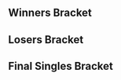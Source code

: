 {{DISPLAYTITLE:Kickstart: Singles Bracket}}{{SetGame|melee}}{{tabs static
|name1=Overview
|link1=Kickstart/1
|name2=Singles Bracket
|link2=Kickstart/1/Singles Bracket
|name3=Doubles Bracket
|link3=Kickstart/1/Doubles Bracket
|This=2
}}<!-- Generated with http://tournament-nub.rhcloud.com/toliquipedia name=Kickstartsingles -->

==Winners Bracket==
{{32DEWBracketA
|r1m1p1=Professor Pro |r1m1p1flag=gb |r1m1p1score=2 |r1m1win=1
|r1m1p2=HoorayForJay |r1m1p2flag= |r1m1p2score=0

|r1m2p1=BrTarolg  |r1m2p1flag=gb |r1m2p1score=2 |r1m2win=1
|r1m2p2=AC  |r1m2p2flag= |r1m2p2score=0

|r1m3p1=R23  |r1m3p1flag=gb |r1m3p1score=2 |r1m3win=1
|r1m3p2=Sonike  |r1m3p2flag= |r1m3p2score=0

|r1m4p1=Ryan S  |r1m4p1flag= |r1m4p1score=2 |r1m4win=1
|r1m4p2=Beanz |r1m4p2flag= |r1m4p2score=0

|r1m5p1=Vanity Angel  |r1m5p1flag=gb |r1m5p1score=2 |r1m5win=1
|r1m5p2=Powe  |r1m5p2flag= |r1m5p2score=0

|r1m6p1=X1  |r1m6p1flag= |r1m6p1score=2 |r1m6win=1
|r1m6p2=ChilliConCarnage  |r1m6p2flag= |r1m6p2score=1

|r1m7p1=Mahie  |r1m7p1flag=fr |r1m7p1score=2 |r1m7win=1
|r1m7p2=Soyb  |r1m7p2flag= |r1m7p2score=0

|r1m8p1=Hao  |r1m8p1flag= |r1m8p1score=0 |r1m8win=2
|r1m8p2=Shufu  |r1m8p2flag= |r1m8p2score=2

|r1m9p1=Tekk  |r1m9p1flag=fr |r1m9p1score=2 |r1m9win=1
|r1m9p2=Bungle  |r1m9p2flag= |r1m9p2score=0

|r1m10p1=Unreal  |r1m10p1flag= |r1m10p1score=2 |r1m10win=1
|r1m10p2=Luigimitsu  |r1m10p2flag= |r1m10p2score=0

|r1m11p1=Deathgazer  |r1m11p1flag=gb |r1m11p1score=2 |r1m11win=1
|r1m11p2=Leaf  |r1m11p2flag= |r1m11p2score=0

|r1m12p1=Frenzy  |r1m12p1flag= |r1m12p1score=2 |r1m12win=1
|r1m12p2=Sylveon  |r1m12p2flag= |r1m12p2score=0

|r1m13p1=Overtriforce  |r1m13p1flag=es |r1m13p1score=2 |r1m13win=1
|r1m13p2=23  |r1m13p2flag= |r1m13p2score=0

|r1m14p1=Jam  |r1m14p1flag= |r1m14p1score=2 |r1m14win=1
|r1m14p2=Manyula  |r1m14p2flag= |r1m14p2score=0

|r1m15p1=Dev  |r1m15p1flag=se |r1m15p1score=2 |r1m15win=1
|r1m15p2=KazeWolf  |r1m15p2flag= |r1m15p2score=0

|r1m16p1=Modest Major  |r1m16p1flag= |r1m16p1score=2 |r1m16win=1
|r1m16p2=TFU  |r1m16p2flag= |r1m16p2score=0

|r2m1p1=Professor Pro |r2m1p1flag=gb |r2m1p1score=2 |r2m1win=1
|r2m1p2=BrTarolg  |r2m1p2flag=gb |r2m1p2score=0

|r2m2p1=R23  |r2m2p1flag=gb |r2m2p1score=2 |r2m2win=1
|r2m2p2=Ryan S  |r2m2p2flag= |r2m2p2score=0

|r2m3p1=Vanity Angel  |r2m3p1flag=gb |r2m3p1score=2 |r2m3win=1
|r2m3p2=X1  |r2m3p2flag= |r2m3p2score=0

|r2m4p1=Mahie  |r2m4p1flag=fr |r2m4p1score=2 |r2m4win=1
|r2m4p2=Shufu |r2m4p2flag= |r2m4p2score=0

|r2m5p1=Tekk  |r2m5p1flag=fr |r2m5p1score=2 |r2m5win=1
|r2m5p2=Unreal  |r2m5p2flag= |r2m5p2score=0

|r2m6p1=Deathgazer  |r2m6p1flag=gb |r2m6p1score=2 |r2m6win=1
|r2m6p2=Frenzy  |r2m6p2flag= |r2m6p2score=0

|r2m7p1=Overtriforce  |r2m7p1flag=es |r2m7p1score=2 |r2m7win=1
|r2m7p2=Jam  |r2m7p2flag= |r2m7p2score=0

|r2m8p1=Dev |r2m8p1flag=se |r2m8p1score=2 |r2m8win=1
|r2m8p2=Modest Major  |r2m8p2flag= |r2m8p2score=0

|r3m1p1=Professor Pro |r3m1p1flag=gb |r3m1p1score=3 |r3m1win=1
|r3m1p2=R23  |r3m1p2flag=gb |r3m1p2score=0

|r3m2p1=Vanity Angel  |r3m2p1flag=gb |r3m2p1score=3 |r3m2win=1
|r3m2p2=Mahie  |r3m2p2flag=fr |r3m2p2score=0

|r3m3p1=Tekk  |r3m3p1flag=fr |r3m3p1score=3 |r3m3win=1
|r3m3p2=Deathgazer  |r3m3p2flag=gb |r3m3p2score=0

|r3m4p1=Overtriforce  |r3m4p1flag=es |r3m4p1score=3 |r3m4win=1
|r3m4p2=Dev  |r3m4p2flag=se |r3m4p2score=0

|r4m1p1=Professor Pro |r4m1p1flag=gb |r4m1p1score=3 |r4m1win=1
|r4m1p2=Vanity Angel  |r4m1p2flag=gb |r4m1p2score=0

|r4m2p1=Tekk  |r4m2p1flag=fr |r4m2p1score=1 |r4m2win=2
|r4m2p2=Overtriforce  |r4m2p2flag=es |r4m2p2score=3
}}

==Losers Bracket==
{{32DELBracketSmwA
|tourneylink=Kickstart/1
|tourneyname=Kickstart
|l1placement=25-32
|l2placement=17-24
|l3placement=13-16
|l4placement=9-12
|l5placement=7-8
|l6placement=5-6

|l1m1p1=HoorayForJay  |l1m1p1flag= |l1m1p1score=1 |l1m1win=2
|l1m1p2=AC  |l1m1p2flag= |l1m1p2score=2

|l1m2p1=Sonike  |l1m2p1flag= |l1m2p1score=2 |l1m2win=1
|l1m2p2=Beanz  |l1m2p2flag= |l1m2p2score=0

|l1m3p1=Powe  |l1m3p1flag= |l1m3p1score=0 |l1m3win=2
|l1m3p2=ChilliConCarnage  |l1m3p2flag= |l1m3p2score=2

|l1m4p1=Soyb |l1m4p1flag= |l1m4p1score=0 |l1m4win=2
|l1m4p2=Hao  |l1m4p2flag= |l1m4p2score=2

|l1m5p1=Bungle  |l1m5p1flag= |l1m5p1score=0 |l1m5win=2
|l1m5p2=Luigimitsu  |l1m5p2flag= |l1m5p2score=2

|l1m6p1=Leaf  |l1m6p1flag= |l1m6p1score=1 |l1m6win=2
|l1m6p2=Sylveon  |l1m6p2flag= |l1m6p2score=2

|l1m7p1=23  |l1m7p1flag= |l1m7p1score=0 |l1m7win=2
|l1m7p2=Manyula  |l1m7p2flag= |l1m7p2score=2

|l1m8p1=KazeWolf  |l1m8p1flag= |l1m8p1score=1 |l1m8win=2
|l1m8p2=TFU  |l1m8p2flag= |l1m8p2score=2

|l2m1p1=Modest Major  |l2m1p1flag= |l2m1p1score=0 |l2m1win=2
|l2m1p2=AC  |l2m1p2flag= |l2m1p2score=2

|l2m2p1=Jam  |l2m2p1flag= |l2m2p1score=2 |l2m2win=1
|l2m2p2=Sonike  |l2m2p2flag= |l2m2p2score=0

|l2m3p1=Frenzy  |l2m3p1flag= |l2m3p1score=2 |l2m3win=1
|l2m3p2=ChilliConCarnage  |l2m3p2flag= |l2m3p2score=0

|l2m4p1=Unreal  |l2m4p1flag= |l2m4p1score=2 |l2m4win=1
|l2m4p2=Hao  |l2m4p2flag= |l2m4p2score=0

|l2m5p1=Shufu  |l2m5p1flag= |l2m5p1score=1 |l2m5win=2
|l2m5p2=Luigimitsu  |l2m5p2flag= |l2m5p2score=2

|l2m6p1=X1  |l2m6p1flag= |l2m6p1score=2 |l2m6win=1
|l2m6p2=Sylveon  |l2m6p2flag= |l2m6p2score=0

|l2m7p1=Ryan S  |l2m7p1flag= |l2m7p1score=2 |l2m7win=1
|l2m7p2=Manyula  |l2m7p2flag= |l2m7p2score=1

|l2m8p1=BrTarolg |l2m8p1flag=gb |l2m8p1score=2 |l2m8win=1
|l2m8p2=TFU  |l2m8p2flag= |l2m8p2score=0

|l3m1p1=AC  |l3m1p1flag= |l3m1p1score=1 |l3m1win=2
|l3m1p2=Jam  |l3m1p2flag= |l3m1p2score=2

|l3m2p1=Frenzy  |l3m2p1flag= |l3m2p1score=0 |l3m2win=2
|l3m2p2=Unreal  |l3m2p2flag= |l3m2p2score=2

|l3m3p1=Luigimitsu  |l3m3p1flag= |l3m3p1score=0 |l3m3win=2
|l3m3p2=X1  |l3m3p2flag= |l3m3p2score=2

|l3m4p1=Ryan S  |l3m4p1flag= |l3m4p1score=0 |l3m4win=2
|l3m4p2=BrTarolg  |l3m4p2flag=gb |l3m4p2score=2

|l4m1p1=Mahie  |l4m1p1flag=fr |l4m1p1score=3 |l4m1win=1
|l4m1p2=Jam  |l4m1p2flag= |l4m1p2score=0

|l4m2p1=R23  |l4m2p1flag=gb |l4m2p1score=1 |l4m2win=2
|l4m2p2=Unreal  |l4m2p2flag= |l4m2p2score=3

|l4m3p1=Dev  |l4m3p1flag=se |l4m3p1score=3 |l4m3win=1
|l4m3p2=X1  |l4m3p2flag= |l4m3p2score=0

|l4m4p1=Deathgazer  |l4m4p1flag=gb |l4m4p1score=3 |l4m4win=1
|l4m4p2=BrTarolg  |l4m4p2flag=gb |l4m4p2score=0

|l5m1p1=Mahie  |l5m1p1flag=fr |l5m1p1score=3 |l5m1win=1
|l5m1p2=Unreal  |l5m1p2flag= |l5m1p2score=0

|l5m2p1=Dev  |l5m2p1flag=se |l5m2p1score=3 |l5m2win=1
|l5m2p2=Deathgazer  |l5m2p2flag=gb |l5m2p2score=0

|l6m1p1=Tekk  |l6m1p1flag=fr |l6m1p1score=3 |l6m1win=1
|l6m1p2=Mahie  |l6m1p2flag=fr |l6m1p2score=0

|l6m2p1=Vanity Angel  |l6m2p1flag=gb |l6m2p1score=1 |l6m2win=2
|l6m2p2=Dev  |l6m2p2flag=se |l6m2p2score=3
}}
<onlyinclude>
==Final Singles Bracket==
{{DEFinalSmwBracket
|tourneylink=Kickstart/1
|tourneyname=Kickstart
|l1placement=4
|r2placement=3
|r3loserplacement=2
|r3winnerplacement=1
|export_score=true

<!-- FROM WINNERS -->
|r1m1p1=Professor Pro |r1m1p1flag=gb |r1m1p1score=3 |r1m1win=1
|r1m1p2=Overtriforce |r1m1p2flag=es |r1m1p2score=0

<!-- FROM LOSERS -->
|l1m1p1=Tekk|l1m1p1flag=fr |l1m1p1score=3 |l1m1win=1
|l1m1p2=Dev |l1m1p2flag=se |l1m1p2score=0

<!-- LOSERS FINALS -->
|r2m1p1=Overtriforce |r2m1p1flag=es |r2m1p1score=3 |r2m1win=1
|r2m1p2=Tekk |r2m1p2flag=fr |r2m1p2score=1

<!-- GRAND FINALS -->
|r3m1p1=Professor Pro |r3m1p1flag=gb |r3m1p1score=3 |r3m1win=1
|r3m1p2=Overtriforce |r3m1p2flag=es |r3m1p2score=0
}}
</onlyinclude>
